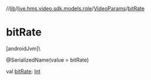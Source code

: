 //[lib](../../../index)/[live.hms.video.sdk.models.role](../index)/[VideoParams](index)/[bitRate](bit-rate)

# bitRate

[androidJvm]\

@SerializedName(value = bitRate)

val [bitRate](bit-rate): [Int](https://kotlinlang.org/api/latest/jvm/stdlib/kotlin/-int/index.html)
